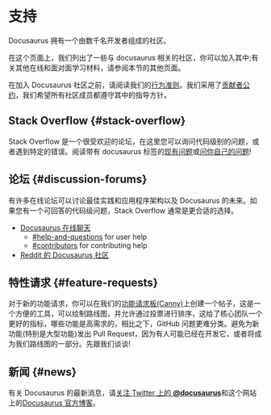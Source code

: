 # 支持

Docusaurus 拥有一个由数千名开发者组成的社区。

在这个页面上，我们列出了一些与 docusaurus 相关的社区，你可以加入其中;有关其他在线和面对面学习材料，请参阅本节的其他页面。

在加入 Docusaurus 社区之前，请阅读我们的[行为准则](https://engineering.fb.com/codeofconduct/)。我们采用了[贡献者公约](https://www.contributor-covenant.org/)，我们希望所有社区成员都遵守其中的指导方针。

## Stack Overflow {#stack-overflow}

Stack Overflow 是一个很受欢迎的论坛，在这里您可以询问代码级别的问题，或者遇到特定的错误。阅读带有 docusaurus 标签的[现有问题](https://stackoverflow.com/questions/tagged/docusaurus)或[问你自己的问题](https://stackoverflow.com/questions/ask?tags=docusaurus)!

## 论坛 {#discussion-forums}

有许多在线论坛可以讨论最佳实践和应用程序架构以及 Docusaurus 的未来。如果您有一个可回答的代码级问题，Stack Overflow 通常是更合适的选择。

- [Docusaurus 在线聊天](https://discord.gg/docusaurus)
  - [#help-and-questions](https://discord.gg/fwbcrQ3dHR) for user help
  - [#contributors](https://discord.gg/6g6ASPA) for contributing help
- [Reddit 的 Docusaurus 社区](https://www.reddit.com/r/docusaurus/)

## 特性请求 {#feature-requests}

对于新的功能请求，你可以在我们的[功能请求板(Canny)](/feature-requests)上创建一个帖子，这是一个方便的工具，可以绘制路线图，并允许通过投票进行排序，这给了核心团队一个更好的指标，哪些功能是高需求的，相比之下，GitHub 问题更难分类。避免为新功能(特别是大型功能)发出 Pull Request，因为有人可能已经在开发它，或者将成为我们路线图的一部分。先跟我们谈谈!

## 新闻 {#news}

有关 Docusaurus 的最新消息，请[关注 Twitter 上的 **@docusaurus**](https://twitter.com/docusaurus)和这个网站上的[Docusaurus 官方博客](/blog)。
